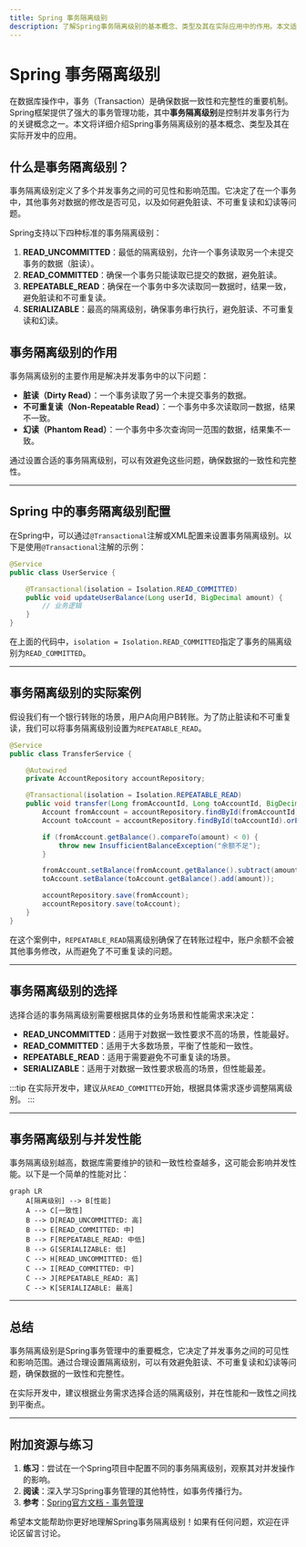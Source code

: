 ```yaml
---
title: Spring 事务隔离级别
description: 了解Spring事务隔离级别的基本概念、类型及其在实际应用中的作用。本文适合初学者，通过代码示例和实际案例帮助你掌握事务隔离级别的核心知识。
---
```


# Spring 事务隔离级别

在数据库操作中，事务（Transaction）是确保数据一致性和完整性的重要机制。Spring框架提供了强大的事务管理功能，其中**事务隔离级别**是控制并发事务行为的关键概念之一。本文将详细介绍Spring事务隔离级别的基本概念、类型及其在实际开发中的应用。

## 什么是事务隔离级别？

事务隔离级别定义了多个并发事务之间的可见性和影响范围。它决定了在一个事务中，其他事务对数据的修改是否可见，以及如何避免脏读、不可重复读和幻读等问题。

Spring支持以下四种标准的事务隔离级别：

1. **READ_UNCOMMITTED**：最低的隔离级别，允许一个事务读取另一个未提交事务的数据（脏读）。
2. **READ_COMMITTED**：确保一个事务只能读取已提交的数据，避免脏读。
3. **REPEATABLE_READ**：确保在一个事务中多次读取同一数据时，结果一致，避免脏读和不可重复读。
4. **SERIALIZABLE**：最高的隔离级别，确保事务串行执行，避免脏读、不可重复读和幻读。

## 事务隔离级别的作用

事务隔离级别的主要作用是解决并发事务中的以下问题：

- **脏读（Dirty Read）**：一个事务读取了另一个未提交事务的数据。
- **不可重复读（Non-Repeatable Read）**：一个事务中多次读取同一数据，结果不一致。
- **幻读（Phantom Read）**：一个事务中多次查询同一范围的数据，结果集不一致。

通过设置合适的事务隔离级别，可以有效避免这些问题，确保数据的一致性和完整性。

---

## Spring 中的事务隔离级别配置

在Spring中，可以通过`@Transactional`注解或XML配置来设置事务隔离级别。以下是使用`@Transactional`注解的示例：

```java
@Service
public class UserService {

    @Transactional(isolation = Isolation.READ_COMMITTED)
    public void updateUserBalance(Long userId, BigDecimal amount) {
        // 业务逻辑
    }
}
```

在上面的代码中，`isolation = Isolation.READ_COMMITTED`指定了事务的隔离级别为`READ_COMMITTED`。

---

## 事务隔离级别的实际案例

假设我们有一个银行转账的场景，用户A向用户B转账。为了防止脏读和不可重复读，我们可以将事务隔离级别设置为`REPEATABLE_READ`。

```java
@Service
public class TransferService {

    @Autowired
    private AccountRepository accountRepository;

    @Transactional(isolation = Isolation.REPEATABLE_READ)
    public void transfer(Long fromAccountId, Long toAccountId, BigDecimal amount) {
        Account fromAccount = accountRepository.findById(fromAccountId).orElseThrow();
        Account toAccount = accountRepository.findById(toAccountId).orElseThrow();

        if (fromAccount.getBalance().compareTo(amount) < 0) {
            throw new InsufficientBalanceException("余额不足");
        }

        fromAccount.setBalance(fromAccount.getBalance().subtract(amount));
        toAccount.setBalance(toAccount.getBalance().add(amount));

        accountRepository.save(fromAccount);
        accountRepository.save(toAccount);
    }
}
```

在这个案例中，`REPEATABLE_READ`隔离级别确保了在转账过程中，账户余额不会被其他事务修改，从而避免了不可重复读的问题。

---

## 事务隔离级别的选择

选择合适的事务隔离级别需要根据具体的业务场景和性能需求来决定：

- **READ_UNCOMMITTED**：适用于对数据一致性要求不高的场景，性能最好。
- **READ_COMMITTED**：适用于大多数场景，平衡了性能和一致性。
- **REPEATABLE_READ**：适用于需要避免不可重复读的场景。
- **SERIALIZABLE**：适用于对数据一致性要求极高的场景，但性能最差。

:::tip
在实际开发中，建议从`READ_COMMITTED`开始，根据具体需求逐步调整隔离级别。
:::

---

## 事务隔离级别与并发性能

事务隔离级别越高，数据库需要维护的锁和一致性检查越多，这可能会影响并发性能。以下是一个简单的性能对比：

```mermaid
graph LR
    A[隔离级别] --> B[性能]
    A --> C[一致性]
    B --> D[READ_UNCOMMITTED: 高]
    B --> E[READ_COMMITTED: 中]
    B --> F[REPEATABLE_READ: 中低]
    B --> G[SERIALIZABLE: 低]
    C --> H[READ_UNCOMMITTED: 低]
    C --> I[READ_COMMITTED: 中]
    C --> J[REPEATABLE_READ: 高]
    C --> K[SERIALIZABLE: 最高]
```

---

## 总结

事务隔离级别是Spring事务管理中的重要概念，它决定了并发事务之间的可见性和影响范围。通过合理设置隔离级别，可以有效避免脏读、不可重复读和幻读等问题，确保数据的一致性和完整性。

在实际开发中，建议根据业务需求选择合适的隔离级别，并在性能和一致性之间找到平衡点。

---

## 附加资源与练习

1. **练习**：尝试在一个Spring项目中配置不同的事务隔离级别，观察其对并发操作的影响。
2. **阅读**：深入学习Spring事务管理的其他特性，如事务传播行为。
3. **参考**：[Spring官方文档 - 事务管理](https://docs.spring.io/spring-framework/docs/current/reference/html/data-access.html#transaction)

希望本文能帮助你更好地理解Spring事务隔离级别！如果有任何问题，欢迎在评论区留言讨论。